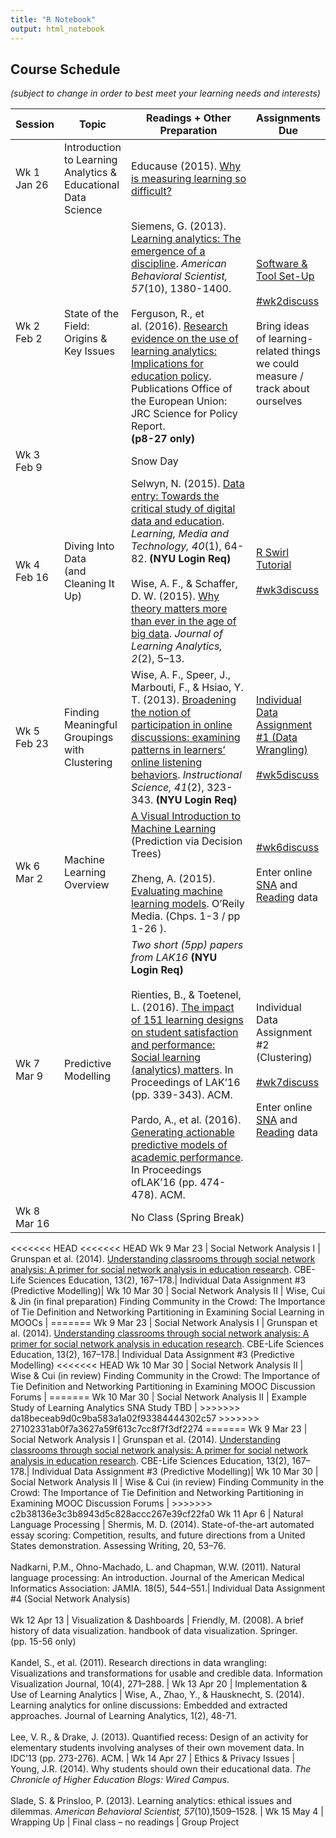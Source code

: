 ```yaml
---
title: "R Notebook"
output: html_notebook
---
```


## Course Schedule
*(subject to change in order to best meet your learning needs and interests)*

Session|Topic|Readings + Other Preparation|Assignments Due
---------|------------|------------------------------------|--------------
Wk 1 Jan 26	| Introduction to Learning Analytics & Educational Data Science	|	Educause (2015). [Why is measuring learning so difficult?](http://er.educause.edu/multimedia/2015/8/why-is-measuring-learning-so-difficult-v) |
Wk 2 Feb 2 | State of the Field:</br>Origins & Key Issues | Siemens, G. (2013). [Learning analytics: The emergence of a discipline](http://journals.sagepub.com/doi/pdf/10.1177/0002764213498851). *American Behavioral Scientist, 57*(10), 1380-1400. </br> </br> Ferguson, R., et al. (2016). [Research evidence on the use of learning analytics: Implications for education policy](http://publications.jrc.ec.europa.eu/repository/bitstream/JRC104031/lfna28294enn.pdf). Publications Office of the European Union: JRC Science for Policy Report. </br> **(p8-27 only)** | [Software &  Tool Set-Up](https://github.com/learninganalytics-datascience-edu/syllabus/blob/master/SoftwareAndTools.Rmd) </br> </br>  [#wk2discuss](https://ladsedu.slack.com/messages/wk2discuss/) </br> </br> Bring ideas of learning-related things we could measure / track about ourselves 
Wk 3 Feb 9 | | Snow Day | |
Wk 4 Feb 16 | Diving Into Data</br>(and Cleaning It Up) | Selwyn, N. (2015). [Data entry: Towards the critical study of digital data and education](http://www.tandfonline.com/doi/abs/10.1080/17439884.2014.921628?journalCode=cjem20). *Learning, Media and Technology, 40*(1), 64-82. **(NYU Login Req)**</br> </br> Wise, A. F., & Schaffer, D. W. (2015). [Why theory matters more than ever in the age of big data](http://epress.lib.uts.edu.au/journals/index.php/JLA/article/view/4677). *Journal of Learning Analytics, 2*(2), 5–13.| [R Swirl Tutorial](https://github.com/learninganalytics-datascience-edu/R-Swirl-Tutorials) </br> </br> [#wk3discuss](https://ladsedu.slack.com/messages/wk3discuss/)
Wk 5 Feb 23 | Finding Meaningful Groupings with Clustering	| Wise, A. F., Speer, J., Marbouti, F., & Hsiao, Y. T. (2013). [Broadening the notion of participation in online discussions: examining patterns in learners’ online listening behaviors](http://link.springer.com/article/10.1007/s11251-012-9230-9). *Instructional Science, 41*(2), 323-343. **(NYU Login Req)** | [Individual Data Assignment #1 (Data Wrangling)](https://github.com/learninganalytics-datascience-edu/IndividualAssignment1) </br> </br> [#wk5discuss](https://ladsedu.slack.com/messages/wk5discuss/)
Wk 6 Mar 2   |  Machine Learning Overview	| [A Visual Introduction to Machine Learning](http://www.r2d3.us/visual-intro-to-machine-learning-part-1/) (Prediction via Decision Trees)  </br> </br> Zheng, A. (2015). [Evaluating machine learning models](http://www.oreilly.com/data/free/evaluating-machine-learning-models.csp?intcmp=il-data-free-lp-lgen_free_reports_page). O’Reily Media. (Chps. 1-3 / pp 1-26 ).	| [#wk6discuss](https://ladsedu.slack.com/messages/wk6discuss/)  </br> </br> Enter online [SNA](https://docs.google.com/spreadsheets/d/1YtAPnHDXyGHAouiqTW2tzA9x9D9c89JzFQPb1MLmQOI/edit#gid=800113348) and [Reading](https://docs.google.com/a/nyu.edu/forms/d/e/1FAIpQLSe0QkrMiotLFT7PvrSDMCx8007WWYvDTX5rfynt2kff0I5YMg/viewform?c=0&w=1) data
Wk 7 Mar 9  |  Predictive Modelling |*Two short (5pp) papers from LAK16* **(NYU Login Req)** </br> </br>Rienties, B., & Toetenel, L. (2016). [The impact of 151 learning designs on student satisfaction and performance: Social learning (analytics) matters](http://dl.acm.org/citation.cfm?id=2883875&CFID=906638631&CFTOKEN=42327609). In Proceedings of LAK'16 (pp. 339-343). ACM. </br> </br> Pardo, A., et al. (2016). [Generating actionable predictive models of academic performance](http://dl.acm.org/citation.cfm?id=2883870&CFID=906638631&CFTOKEN=42327609). In Proceedings ofLAK'16 (pp. 474-478). ACM. |  Individual Data Assignment #2 (Clustering) </br> </br> [#wk7discuss](https://ladsedu.slack.com/messages/wk7discuss/)   </br> </br> Enter online [SNA](https://docs.google.com/spreadsheets/d/1YtAPnHDXyGHAouiqTW2tzA9x9D9c89JzFQPb1MLmQOI/edit#gid=800113348) and [Reading](https://docs.google.com/a/nyu.edu/forms/d/e/1FAIpQLSe0QkrMiotLFT7PvrSDMCx8007WWYvDTX5rfynt2kff0I5YMg/viewform?c=0&w=1) data
Wk 8 Mar 16  | | No Class (Spring Break) | 
<<<<<<< HEAD
<<<<<<< HEAD
Wk 9 Mar 23 | Social Network Analysis I |	Grunspan et al. (2014). [Understanding classrooms through social network analysis: A primer for social network analysis in education research](http://www.lifescied.org/content/13/2/167.full). CBE-Life Sciences Education, 13(2), 167–178.|	Individual Data Assignment #3 (Predictive Modelling)|
Wk 10 Mar 30  | Social Network Analysis II | Wise, Cui & Jin (in final preparation) Finding Community in the Crowd: The Importance of Tie Definition and Networking Partitioning in Examining Social Learning in MOOCs |
=======
Wk 9 Mar 23 | Social Network Analysis I |	Grunspan et al. (2014). [Understanding classrooms through social network analysis: A primer for social network analysis in education research](http://www.lifescied.org/content/13/2/167.full). CBE-Life Sciences Education, 13(2), 167–178.|	Individual Data Assignment #3 (Predictive Modelling)
<<<<<<< HEAD
Wk 10 Mar 30  | Social Network Analysis II | Wise & Cui (in review) Finding Community in the Crowd: The Importance of Tie Definition and Networking Partitioning in Examining MOOC Discussion Forums |
=======
Wk 10 Mar 30  | Social Network Analysis II | Example Study of Learning Analytics SNA Study TBD |
>>>>>>> da18beceab9d0c9ba583a1a02f93384444302c57
>>>>>>> 27102331ab0f7a3627a59f613c7cc8f7f3df2274
=======
Wk 9 Mar 23 | Social Network Analysis I |	Grunspan et al. (2014). [Understanding classrooms through social network analysis: A primer for social network analysis in education research](http://www.lifescied.org/content/13/2/167.full). CBE-Life Sciences Education, 13(2), 167–178.|	Individual Data Assignment #3 (Predictive Modelling)|
Wk 10 Mar 30  | Social Network Analysis II | Wise & Cui (in review) Finding Community in the Crowd: The Importance of Tie Definition and Networking Partitioning in Examining MOOC Discussion Forums |
>>>>>>> c2b38136e3c3b8943d5c828accc267e39cf22fa0
Wk 11 Apr 6   | Natural Language Processing  | Shermis, M. D. (2014). State-of-the-art automated essay scoring: Competition, results, and future directions from a United States demonstration. Assessing Writing, 20, 53–76. </br> </br>Nadkarni, P.M., Ohno-Machado, L. and Chapman, W.W. (2011). Natural language processing: An introduction. Journal of the American Medical Informatics Association: JAMIA. 18(5), 544–551.| Individual Data Assignment #4 (Social Network Analysis) </br> </br> 
Wk 12 Apr 13 | Visualization & Dashboards | Friendly, M. (2008). A brief history of data visualization. handbook of data visualization. Springer. (pp. 15-56 only) </br> </br> Kandel, S., et al. (2011). Research directions in data wrangling: Visualizations and transformations for usable and credible data. Information Visualization Journal, 10(4), 271–288. | 
Wk 13 Apr 20 |  Implementation & Use of Learning Analytics	| Wise, A., Zhao, Y., & Hausknecht, S. (2014). Learning analytics for online discussions: Embedded and extracted approaches. Journal of Learning Analytics, 1(2), 48-71. </br> </br>	Lee, V. R., & Drake, J. (2013). Quantified recess: Design of an activity for elementary students involving analyses of their own movement data. In IDC'13 (pp. 273-276). ACM. | 
Wk 14 Apr 27 | Ethics & Privacy Issues | Young, J.R. (2014). Why students should own their educational data. *The Chronicle of Higher Education Blogs: Wired Campus*. </br></br> Slade, S. & Prinsloo, P. (2013). Learning analytics: ethical issues and dilemmas. *American Behavioral Scientist, 57*(10),1509–1528. |
Wk 15 May 4 | Wrapping Up | Final class – no readings | Group Project

